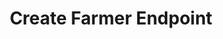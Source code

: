 ---
title: Create Farmer Endpoint
sidebarTitle: Create a Farmer
description: This API endpoint allows you to seamlessly integrate and create a new submission for farmers within the supply chain system. Through this endpoint, you can capture essential information about farmers, including entity card details, form submissions, contact information, and additional demographic data.
openapi: post /supply-chains/farmers/
---